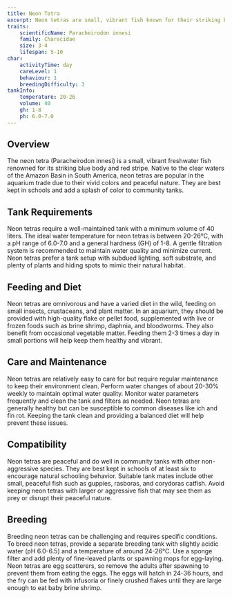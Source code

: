 ```yaml
---
title: Neon Tetra
excerpt: Neon tetras are small, vibrant fish known for their striking blue and red coloration. They are peaceful, hardy, and make excellent additions to community tanks.
traits:
    scientificName: Paracheirodon innesi
    family: Characidae
    size: 3-4
    lifespan: 5-10
char:
    activityTime: day
    careLevel: 1
    behaviour: 1
    breedingDifficulty: 3
tankInfo:
    temperature: 20-26
    volume: 40
    gh: 1-8
    ph: 6.0-7.0
---
```


## Overview
The neon tetra (Paracheirodon innesi) is a small, vibrant freshwater fish renowned for its striking blue body and red stripe. Native to the clear waters of the Amazon Basin in South America, neon tetras are popular in the aquarium trade due to their vivid colors and peaceful nature. They are best kept in schools and add a splash of color to community tanks.

## Tank Requirements
Neon tetras require a well-maintained tank with a minimum volume of 40 liters. The ideal water temperature for neon tetras is between 20-26°C, with a pH range of 6.0-7.0 and a general hardness (GH) of 1-8. A gentle filtration system is recommended to maintain water quality and minimize current. Neon tetras prefer a tank setup with subdued lighting, soft substrate, and plenty of plants and hiding spots to mimic their natural habitat.

## Feeding and Diet
Neon tetras are omnivorous and have a varied diet in the wild, feeding on small insects, crustaceans, and plant matter. In an aquarium, they should be provided with high-quality flake or pellet food, supplemented with live or frozen foods such as brine shrimp, daphnia, and bloodworms. They also benefit from occasional vegetable matter. Feeding them 2-3 times a day in small portions will help keep them healthy and vibrant.

## Care and Maintenance
Neon tetras are relatively easy to care for but require regular maintenance to keep their environment clean. Perform water changes of about 20-30% weekly to maintain optimal water quality. Monitor water parameters frequently and clean the tank and filters as needed. Neon tetras are generally healthy but can be susceptible to common diseases like ich and fin rot. Keeping the tank clean and providing a balanced diet will help prevent these issues.

## Compatibility
Neon tetras are peaceful and do well in community tanks with other non-aggressive species. They are best kept in schools of at least six to encourage natural schooling behavior. Suitable tank mates include other small, peaceful fish such as guppies, rasboras, and corydoras catfish. Avoid keeping neon tetras with larger or aggressive fish that may see them as prey or disrupt their peaceful nature.

## Breeding
Breeding neon tetras can be challenging and requires specific conditions. To breed neon tetras, provide a separate breeding tank with slightly acidic water (pH 6.0-6.5) and a temperature of around 24-26°C. Use a sponge filter and add plenty of fine-leaved plants or spawning mops for egg-laying. Neon tetras are egg scatterers, so remove the adults after spawning to prevent them from eating the eggs. The eggs will hatch in 24-36 hours, and the fry can be fed with infusoria or finely crushed flakes until they are large enough to eat baby brine shrimp.
